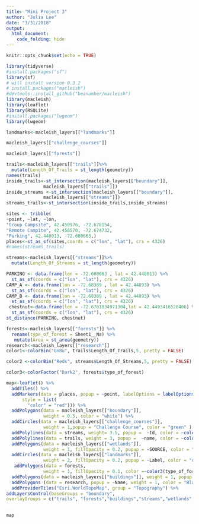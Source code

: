 ```yaml
---
title: "Mini Project 3"
author: "Julia Lee"
date: "3/31/2018"
output: 
  html_document:
    code_folding: hide
---
```

```r
knitr::opts_chunk$set(echo = TRUE)

library(tidyverse)
#install.packages("sf")
library(sf)
# will install version 0.3.2
# install.packages("macleish")
#devtools::install_github("beanumber/macleish")
library(macleish)
library(leaflet)
library(RSQLite)
#install.packages("lwgeom")
library(lwgeom)
```

```r
landmarks<-macleish_layers[["landmarks"]]

macleish_layers[["challenge_courses"]]

macleish_layers[["forests"]] 

trails<-macleish_layers[["trails"]]%>%
  mutate(Length_Of_Trails = st_length(geometry))
names(trails)
inside_trails<-st_intersection(macleish_layers[["boundary"]],
              macleish_layers[["trails"]])
inside_streams <-st_intersection(macleish_layers[["boundary"]],
              macleish_layers[["streams"]])
streams_trails<-st_intersection(inside_trails,inside_streams)

sites <- tribble(
~point, ~lat, ~lon,
"Group Campsite", 42.450976, -72.678154,
"Remote Campite", 42.458570, -72.674732,
"Parking", 42.448013, -72.680663,)
places<-st_as_sf(sites,coords = c("lon", "lat"), crs = 4326)
#names(streams_trails)

streams<-macleish_layers[["streams"]]%>%
  mutate(Length_Of_Streams = st_length(geometry))
```

```r
PARKING <- data.frame(lon = -72.680663 , lat = 42.448013) %>% 
  st_as_sf(coords = c("lon", "lat"), crs = 4326)
CAMP_A <- data.frame(lon = -72.68389 , lat = 42.44893) %>% 
  st_as_sf(coords = c("lon", "lat"), crs = 4326)
CAMP_B <- data.frame(lon = -72.68389 , lat = 42.44893) %>% 
  st_as_sf(coords = c("lon", "lat"), crs = 4326)
 chestnut<-data.frame(lon = -72.6781834971304,lat = 42.4493416520406) %>%
  st_as_sf(coords = c("lon", "lat"), crs = 4326)
st_distance(PARKING, chestnut)

```

```r
forests<-macleish_layers[["forests"]] %>%
  rename(type_of_forest = Sheet1__Na) %>%
   mutate(Area = st_area(geometry))
research<-macleish_layers[["research"]]
color1<-colorBin("GnBu", trails$Length_Of_Trails,5, pretty = FALSE)

color2 <-colorBin("Reds", streams$Length_Of_Streams,5, pretty = FALSE)

color3<-colorFactor("Dark2", forests$type_of_forest)

```

```r
map<-leaflet() %>%
  addTiles() %>%
  addMarkers(data = places, popup = ~point, labelOptions = labelOptions(noHide = T, direction = "bottom",
      style = list(
        "color" = "red"))) %>%
  addPolygons(data = macleish_layers[["boundary"]], 
              weight = 0.5, color = "white") %>%
  addCircles(data = macleish_layers[["challenge_courses"]], 
              weight = 1,popup = "Challenge Course", color = "green" ) %>%
  addPolylines(data = streams, weight= 3.5, popup =  ~Id, color = ~color2(Length_Of_Streams)) %>%
  addPolylines(data = trails, weight = 3, popup =  ~name, color = ~color1(Length_Of_Trails)) %>%
  addPolygons(data = macleish_layers[["wetlands"]], 
              weight = 1, fillOpacity = 0.2, popup = ~SOURCE, color = "dodgerblue") %>%
  addCircles(data = macleish_layers[["landmarks"]], 
              weight = 2, fillOpacity = 0.2, popup = ~Label, color = "orange") %>%
   addPolygons(data = forests, 
              weight = 1, fillOpacity = 0.1, color =~color3(type_of_forest), popup = ~type_of_forest)%>%
  addPolygons(data = macleish_layers[["buildings"]], weight = 1, popup = ~name) %>%
  addPolygons (data = research, popup = ~Name, weight = 1, color = "Black") %>%
  addProviderTiles("Esri.WorldTopoMap", group = "Topography") %>%
addLayersControl(baseGroups = "boundary",
overlayGroups = c("trails", "forests","buildings","streams","wetlands","challenge_courses" ), options = layersControlOptions(collapsed = TRUE))  

  
map
```








